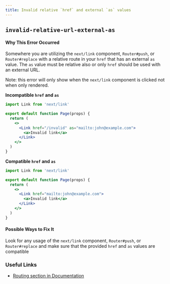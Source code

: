 ```yaml
---
title: Invalid relative `href` and external `as` values
---
```


## `invalid-relative-url-external-as`

#### Why This Error Occurred

Somewhere you are utilizing the `next/link` component, `Router#push`, or `Router#replace` with a relative route in your `href` that has an external `as` value. The `as` value must be relative also or only `href` should be used with an external URL.

Note: this error will only show when the `next/link` component is clicked not when only rendered.

**Incompatible `href` and `as`**

```jsx filename="pages/example.js"
import Link from 'next/link'

export default function Page(props) {
  return (
    <>
      <Link href="/invalid" as="mailto:john@example.com">
        <a>Invalid link</a>
      </Link>
    </>
  )
}
```

**Compatible `href` and `as`**

```jsx filename="pages/example.js"
import Link from 'next/link'

export default function Page(props) {
  return (
    <>
      <Link href="mailto:john@example.com">
        <a>Invalid link</a>
      </Link>
    </>
  )
}
```

#### Possible Ways to Fix It

Look for any usage of the `next/link` component, `Router#push`, or `Router#replace` and make sure that the provided `href` and `as` values are compatible

### Useful Links

- [Routing section in Documentation](https://nextjs.org/docs/routing/introduction)
